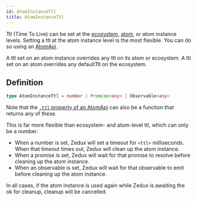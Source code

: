 ```yaml
---
id: AtomInstanceTtl
title: AtomInstanceTtl
---
```


Ttl (Time To Live) can be set at the [ecosystem](../classes/Ecosystem#defaultttl), [atom](../classes/Atom#ttl), or atom instance levels. Setting a ttl at the atom instance level is the most flexible. You can do so using an [AtomApi](../classes/AtomApi#setttl).

A ttl set on an atom instance overrides any ttl on its atom or ecosystem. A ttl set on an atom overrides any defaultTtl on the ecosystem.

## Definition

```ts
type AtomInstanceTtl = number | Promise<any> | Observable<any>
```

Note that the [`.ttl` property of an AtomApi](../classes/AtomApi#ttl) can also be a function that returns any of these.

This is far more flexible than ecosystem- and atom-level ttl, which can only be a number.

- When a number is set, Zedux will set a timeout for `<ttl>` milliseconds. When that timeout times out, Zedux will clean up the atom instance.
- When a promise is set, Zedux will wait for that promise to resolve before cleaning up the atom instance.
- When an observable is set, Zedux will wait for that observable to emit before cleaning up the atom instance.

In all cases, if the atom instance is used again while Zedux is awaiting the ok for cleanup, cleanup will be cancelled.
